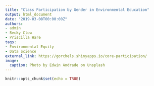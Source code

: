 ```yaml
---
title: "Class Participation by Gender in Environmental Education"
output: html_document
date: "2019-03-08T00:00:00Z"
authors: 
- admin
- Becky Clow
- Priscilla Hare
tags:
- Environmental Equity
- Data Science
external_link: https://gorchels.shinyapps.io/core-participation/
image:
  caption: Photo by Edwin Andrade on Unsplash
---
```


```r
knitr::opts_chunk$set(echo = TRUE)
```

